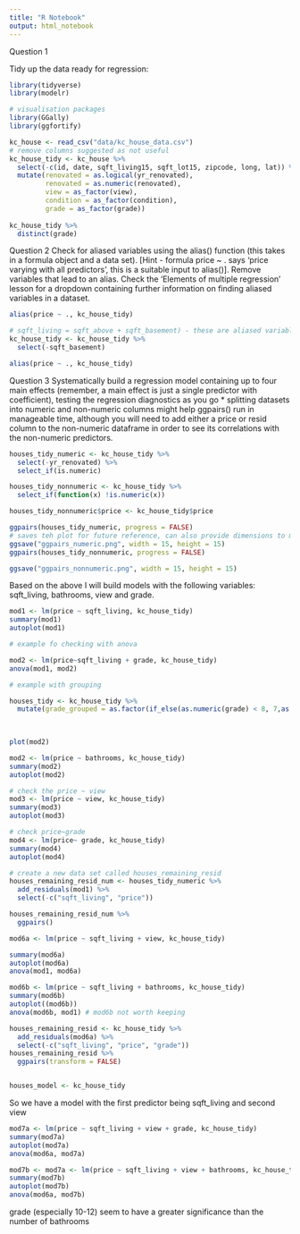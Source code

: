 ```yaml
---
title: "R Notebook"
output: html_notebook
---
```

Question 1

Tidy up the data ready for regression:

```r
library(tidyverse)
library(modelr)

# visualisation packages
library(GGally)
library(ggfortify)

kc_house <- read_csv("data/kc_house_data.csv")
# remove columns suggested as not useful
kc_house_tidy <- kc_house %>% 
  select(-c(id, date, sqft_living15, sqft_lot15, zipcode, long, lat)) %>% 
  mutate(renovated = as.logical(yr_renovated),
         renovated = as.numeric(renovated),
         view = as_factor(view),
         condition = as_factor(condition),
         grade = as_factor(grade))
         
kc_house_tidy %>% 
  distinct(grade)
```

Question 2
Check for aliased variables using the alias() function (this takes in a formula object and a data set). [Hint - formula price ~ . says ‘price varying with all predictors’, this is a suitable input to alias()]. Remove variables that lead to an alias. Check the ‘Elements of multiple regression’ lesson for a dropdown containing further information on finding aliased variables in a dataset.

```r
alias(price ~ ., kc_house_tidy)

# sqft_living = sqft_above + sqft_basement) - these are aliased variables, so will remove sqft_basement
kc_house_tidy <- kc_house_tidy %>% 
  select(-sqft_basement)

alias(price ~ ., kc_house_tidy)
```
Question 3
Systematically build a regression model containing up to four main effects (remember, a main effect is just a single predictor with coefficient), testing the regression diagnostics as you go * splitting datasets into numeric and non-numeric columns might help ggpairs() run in manageable time, although you will need to add either a price or resid column to the non-numeric dataframe in order to see its correlations with the non-numeric predictors.

```r
houses_tidy_numeric <- kc_house_tidy %>% 
  select(-yr_renovated) %>% 
  select_if(is.numeric)

houses_tidy_nonnumeric <- kc_house_tidy %>%
  select_if(function(x) !is.numeric(x))

houses_tidy_nonnumeric$price <- kc_house_tidy$price

ggpairs(houses_tidy_numeric, progress = FALSE)
# saves teh plot for future reference, can also provide dimensions to make it bigger
ggsave("ggpairs_numeric.png", width = 15, height = 15)
ggpairs(houses_tidy_nonnumeric, progress = FALSE)

ggsave("ggpairs_nonnumeric.png", width = 15, height = 15)
```

 Based on the above I will build models with the following variables: sqft_living, bathrooms, view and grade.
 
```r
mod1 <- lm(price ~ sqft_living, kc_house_tidy)
summary(mod1)
autoplot(mod1)

# example fo checking with anova

mod2 <- lm(price~sqft_living + grade, kc_house_tidy)
anova(mod1, mod2)

# example with grouping

houses_tidy <- kc_house_tidy %>% 
  mutate(grade_grouped = as.factor(if_else(as.numeric(grade) < 8, 7,as.numeric(grade) )))
         
         
```

```r
plot(mod2)
```

```r
mod2 <- lm(price ~ bathrooms, kc_house_tidy)
summary(mod2)
autoplot(mod2)
```
```r
# check the price ~ view
mod3 <- lm(price ~ view, kc_house_tidy)
summary(mod3)
autoplot(mod3)
```
```r
# check price~grade
mod4 <- lm(price~ grade, kc_house_tidy)
summary(mod4)
autoplot(mod4)
```
```r
# create a new data set called houses_remaining_resid
houses_remaining_resid_num <- houses_tidy_numeric %>% 
  add_residuals(mod1) %>% 
  select(-c("sqft_living", "price"))

houses_remaining_resid_num %>% 
  ggpairs()
```

```r
mod6a <- lm(price ~ sqft_living + view, kc_house_tidy)

summary(mod6a)
autoplot(mod6a)
anova(mod1, mod6a)

```
 
 
```r

mod6b <- lm(price ~ sqft_living + bathrooms, kc_house_tidy)
summary(mod6b)
autoplot((mod6b))
anova(mod6b, mod1) # mod6b not worth keeping
```
 
```r
houses_remaining_resid <- kc_house_tidy %>% 
  add_residuals(mod6a) %>% 
  select(-c("sqft_living", "price", "grade"))
houses_remaining_resid %>% 
  ggpairs(transform = FALSE)


houses_model <- kc_house_tidy
```
 
So we have a model with the first predictor being sqft_living and second view 

```r
mod7a <- lm(price ~ sqft_living + view + grade, kc_house_tidy)
summary(mod7a)
autoplot(mod7a)
anova(mod6a, mod7a)
```

```r
mod7b <- mod7a <- lm(price ~ sqft_living + view + bathrooms, kc_house_tidy)
summary(mod7b)
autoplot(mod7b)
anova(mod6a, mod7b)
```

grade (especially 10-12) seem to have a greater significance than the number of bathrooms



